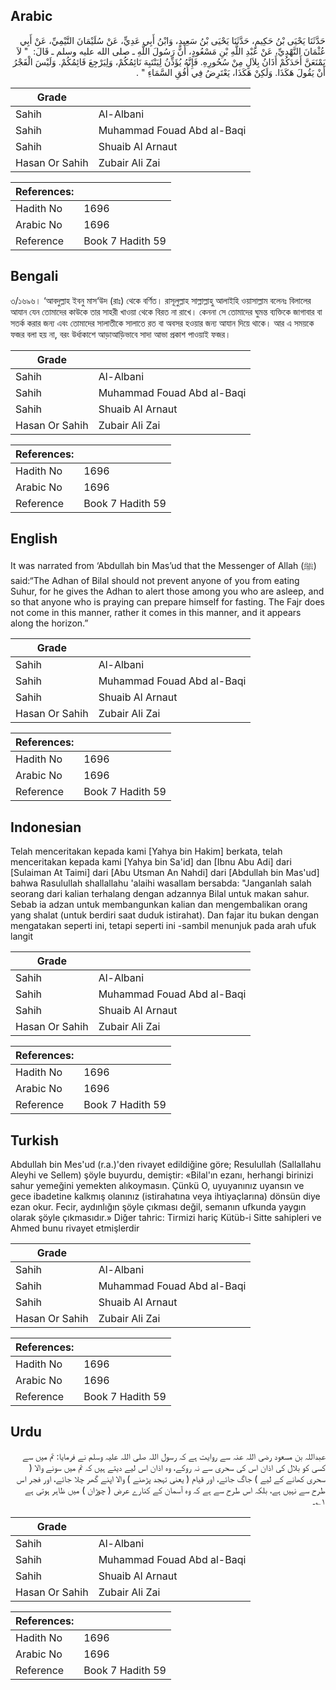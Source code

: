 ## Arabic


<div dir="rtl" lang="ar" style={{fontSize:'larger',backgroundColor:'#f8f9fa',padding:20}}>
حَدَّثَنَا يَحْيَى بْنُ حَكِيمٍ، حَدَّثَنَا يَحْيَى بْنُ سَعِيدٍ، وَابْنُ أَبِي عَدِيٍّ، عَنْ سُلَيْمَانَ التَّيْمِيِّ، عَنْ أَبِي عُثْمَانَ النَّهْدِيِّ، عَنْ عَبْدِ اللَّهِ بْنِ مَسْعُودٍ، أَنَّ رَسُولَ اللَّهِ ـ صلى الله عليه وسلم ـ قَالَ: ‏ "‏ لاَ يَمْنَعَنَّ أَحَدَكُمْ أَذَانُ بِلاَلٍ مِنْ سُحُورِهِ. فَإِنَّهُ يُؤَذِّنُ لِيَنْتَبِهَ نَائِمُكُمْ، وَلِيَرْجِعَ قَائِمُكُمْ. وَلَيْسَ الْفَجْرُ أَنْ يَقُولَ هَكَذَا. وَلَكِنْ هَكَذَا، يَعْتَرِضُ فِي أُفُقِ السَّمَاءِ ‏"‏ ‏.‏
</div>
<div style={{backgroundColor:'#f8f9fa',padding:20, marginBottom: 10}}><table> <thead> <tr> <th>Grade</th> <th></th> </tr> </thead> <tbody> <tr><td>Sahih</td><td>Al-Albani</td></tr><tr><td>Sahih</td><td>Muhammad Fouad Abd al-Baqi</td></tr><tr><td>Sahih</td><td>Shuaib Al Arnaut</td></tr><tr><td>Hasan Or Sahih</td><td>Zubair Ali Zai</td></tr></tbody></table><table> <thead> <tr> <th>References:</th> <th></th> </tr> </thead> <tbody><tr><td>Hadith No</td><td>1696</td></tr><tr><td>Arabic No</td><td>1696</td></tr><tr><td>Reference</td><td>Book 7 Hadith 59</td></tr></tbody></table></div>

## Bengali


<div dir="ltr" lang="bn" style={{fontSize:'larger',backgroundColor:'#f8f9fa',padding:20}}>
৩/১৬৯৬। ‘আবদুল্লাহ ইবনু মাস‘উদ (রাঃ) থেকে বর্ণিত। রাসূলুল্লাহ সাল্লাল্লাহু আলাইহি ওয়াসাল্লাম বলেনঃ বিলালের আযান যেন তোমাদের কাউকে তার সাহরী খাওয়া থেকে বিরত না রাখে। কেননা সে তোমাদের ঘুমন্ত ব্যক্তিকে জাগাবার বা সতর্ক করার জন্য এবং তোমাদের সালাতীকে সালাতে রত বা অবসর হওয়ার জন্য আযান দিয়ে থাকে। আর এ সময়কে ফজর বলা হয় না, বরং উর্ধাকাশে আড়াআড়িভাবে সাদা আভা প্রকাশ পাওয়াই ফজর।
</div>
<div style={{backgroundColor:'#f8f9fa',padding:20, marginBottom: 10}}><table> <thead> <tr> <th>Grade</th> <th></th> </tr> </thead> <tbody> <tr><td>Sahih</td><td>Al-Albani</td></tr><tr><td>Sahih</td><td>Muhammad Fouad Abd al-Baqi</td></tr><tr><td>Sahih</td><td>Shuaib Al Arnaut</td></tr><tr><td>Hasan Or Sahih</td><td>Zubair Ali Zai</td></tr></tbody></table><table> <thead> <tr> <th>References:</th> <th></th> </tr> </thead> <tbody><tr><td>Hadith No</td><td>1696</td></tr><tr><td>Arabic No</td><td>1696</td></tr><tr><td>Reference</td><td>Book 7 Hadith 59</td></tr></tbody></table></div>

## English


<div dir="ltr" lang="en" style={{fontSize:'larger',backgroundColor:'#f8f9fa',padding:20}}>
It was narrated from ‘Abdullah bin Mas’ud that the Messenger of Allah (ﷺ) said:“The Adhan of Bilal should not prevent anyone of you from eating Suhur, for he gives the Adhan to alert those among you who are asleep, and so that anyone who is praying can prepare himself for fasting. The Fajr does not come in this manner, rather it comes in this manner, and it appears along the horizon.”
</div>
<div style={{backgroundColor:'#f8f9fa',padding:20, marginBottom: 10}}><table> <thead> <tr> <th>Grade</th> <th></th> </tr> </thead> <tbody> <tr><td>Sahih</td><td>Al-Albani</td></tr><tr><td>Sahih</td><td>Muhammad Fouad Abd al-Baqi</td></tr><tr><td>Sahih</td><td>Shuaib Al Arnaut</td></tr><tr><td>Hasan Or Sahih</td><td>Zubair Ali Zai</td></tr></tbody></table><table> <thead> <tr> <th>References:</th> <th></th> </tr> </thead> <tbody><tr><td>Hadith No</td><td>1696</td></tr><tr><td>Arabic No</td><td>1696</td></tr><tr><td>Reference</td><td>Book 7 Hadith 59</td></tr></tbody></table></div>

## Indonesian


<div dir="ltr" lang="id" style={{fontSize:'larger',backgroundColor:'#f8f9fa',padding:20}}>
Telah menceritakan kepada kami [Yahya bin Hakim] berkata, telah menceritakan kepada kami [Yahya bin Sa'id] dan [Ibnu Abu Adi] dari [Sulaiman At Taimi] dari [Abu Utsman An Nahdi] dari [Abdullah bin Mas'ud] bahwa Rasulullah shallallahu 'alaihi wasallam bersabda: "Janganlah salah seorang dari kalian terhalang dengan adzannya Bilal untuk makan sahur. Sebab ia adzan untuk membangunkan kalian dan mengembalikan orang yang shalat (untuk berdiri saat duduk istirahat). Dan fajar itu bukan dengan mengatakan seperti ini, tetapi seperti ini -sambil menunjuk pada arah ufuk langit
</div>
<div style={{backgroundColor:'#f8f9fa',padding:20, marginBottom: 10}}><table> <thead> <tr> <th>Grade</th> <th></th> </tr> </thead> <tbody> <tr><td>Sahih</td><td>Al-Albani</td></tr><tr><td>Sahih</td><td>Muhammad Fouad Abd al-Baqi</td></tr><tr><td>Sahih</td><td>Shuaib Al Arnaut</td></tr><tr><td>Hasan Or Sahih</td><td>Zubair Ali Zai</td></tr></tbody></table><table> <thead> <tr> <th>References:</th> <th></th> </tr> </thead> <tbody><tr><td>Hadith No</td><td>1696</td></tr><tr><td>Arabic No</td><td>1696</td></tr><tr><td>Reference</td><td>Book 7 Hadith 59</td></tr></tbody></table></div>

## Turkish


<div dir="ltr" lang="tr" style={{fontSize:'larger',backgroundColor:'#f8f9fa',padding:20}}>
Abdullah bin Mes'ud (r.a.)'den rivayet edildiğine göre; Resulullah (Sallallahu Aleyhi ve Sellem) şöyle buyurdu, demiştir: «Bilal'ın ezanı, herhangi birinizi sahur yemeğini yemekten alıkoymasın. Çünkü O, uyuyanınız uyansın ve gece ibadetine kalkmış olanınız (istirahatına veya ihtiyaçlarına) dönsün diye ezan okur. Fecir, aydınlığın şöyle çıkması değil, semanın ufkunda yaygın olarak şöyle çıkmasıdır.» Diğer tahric: Tirmizi hariç Kütüb-i Sitte sahipleri ve Ahmed bunu rivayet etmişlerdir
</div>
<div style={{backgroundColor:'#f8f9fa',padding:20, marginBottom: 10}}><table> <thead> <tr> <th>Grade</th> <th></th> </tr> </thead> <tbody> <tr><td>Sahih</td><td>Al-Albani</td></tr><tr><td>Sahih</td><td>Muhammad Fouad Abd al-Baqi</td></tr><tr><td>Sahih</td><td>Shuaib Al Arnaut</td></tr><tr><td>Hasan Or Sahih</td><td>Zubair Ali Zai</td></tr></tbody></table><table> <thead> <tr> <th>References:</th> <th></th> </tr> </thead> <tbody><tr><td>Hadith No</td><td>1696</td></tr><tr><td>Arabic No</td><td>1696</td></tr><tr><td>Reference</td><td>Book 7 Hadith 59</td></tr></tbody></table></div>

## Urdu


<div dir="rtl" lang="ur" style={{fontSize:'larger',backgroundColor:'#f8f9fa',padding:20}}>
عبداللہ بن مسعود رضی اللہ عنہ سے روایت ہے کہ رسول اللہ صلی اللہ علیہ وسلم نے فرمایا: تم میں سے کسی کو بلال کی اذان اس کی سحری سے نہ روکے، وہ اذان اس لیے دیتے ہیں کہ تم میں سونے والا ( سحری کھانے کے لیے ) جاگ جائے، اور قیام ( یعنی تہجد پڑھنے ) والا اپنے گھر چلا جائے، اور فجر اس طرح سے نہیں ہے، بلکہ اس طرح سے ہے کہ وہ آسمان کے کنارے عرض ( چوڑان ) میں ظاہر ہوتی ہے ۱؎۔
</div>
<div style={{backgroundColor:'#f8f9fa',padding:20, marginBottom: 10}}><table> <thead> <tr> <th>Grade</th> <th></th> </tr> </thead> <tbody> <tr><td>Sahih</td><td>Al-Albani</td></tr><tr><td>Sahih</td><td>Muhammad Fouad Abd al-Baqi</td></tr><tr><td>Sahih</td><td>Shuaib Al Arnaut</td></tr><tr><td>Hasan Or Sahih</td><td>Zubair Ali Zai</td></tr></tbody></table><table> <thead> <tr> <th>References:</th> <th></th> </tr> </thead> <tbody><tr><td>Hadith No</td><td>1696</td></tr><tr><td>Arabic No</td><td>1696</td></tr><tr><td>Reference</td><td>Book 7 Hadith 59</td></tr></tbody></table></div>